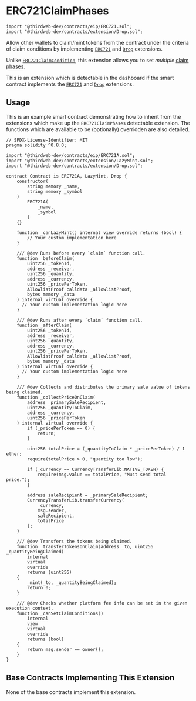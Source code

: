 
# ERC721ClaimPhases

```solidity
import "@thirdweb-dev/contracts/eip/ERC721.sol";
import "@thirdweb-dev/contracts/extension/Drop.sol";
```

Allow other wallets to claim/mint tokens from the contract under the criteria of claim conditions by
implementing [`ERC721`](/solidity/extensions/erc721) and [`Drop`](/solidity/extensions/drop) extensions.

Unlike [`ERC721ClaimCondition`](/solidity/extensions/erc721claimconditions), this extension allows you to set _multiple_ [claim phases](/glossary/claim-phases).

This is an extension which is detectable in the dashboard if the smart contract implements the
[`ERC721`](/solidity/extensions/erc721) and [`Drop`](/solidity/extensions/drop) extensions.

<GithubButtonLink href="https://github.com/thirdweb-dev/contracts/blob/main/contracts/extension/Drop.sol" />

## Usage

This is an example smart contract demonstrating how to inherit from the extensions which make up the `ERC721ClaimPhases` detectable extension.
The functions which are available to be (optionally) overridden are also detailed.

```solidity
// SPDX-License-Identifier: MIT
pragma solidity ^0.8.0;

import "@thirdweb-dev/contracts/eip/ERC721A.sol";
import "@thirdweb-dev/contracts/extension/LazyMint.sol";
import "@thirdweb-dev/contracts/extension/Drop.sol";

contract Contract is ERC721A, LazyMint, Drop {
    constructor(
        string memory _name,
        string memory _symbol
    )
        ERC721A(
            _name,
            _symbol
        )
    {}

    function _canLazyMint() internal view override returns (bool) {
        // Your custom implementation here
    }

    /// @dev Runs before every `claim` function call.
    function _beforeClaim(
        uint256 _tokenId,
        address _receiver,
        uint256 _quantity,
        address _currency,
        uint256 _pricePerToken,
        AllowlistProof calldata _allowlistProof,
        bytes memory _data
    ) internal virtual override {
      // Your custom implementation logic here
    }

    /// @dev Runs after every `claim` function call.
    function _afterClaim(
        uint256 _tokenId,
        address _receiver,
        uint256 _quantity,
        address _currency,
        uint256 _pricePerToken,
        AllowlistProof calldata _allowlistProof,
        bytes memory _data
    ) internal virtual override {
      // Your custom implementation logic here
    }

    /// @dev Collects and distributes the primary sale value of tokens being claimed.
    function _collectPriceOnClaim(
        address _primarySaleRecipient,
        uint256 _quantityToClaim,
        address _currency,
        uint256 _pricePerToken
    ) internal virtual override {
        if (_pricePerToken == 0) {
            return;
        }

        uint256 totalPrice = (_quantityToClaim * _pricePerToken) / 1 ether;
        require(totalPrice > 0, "quantity too low");

        if (_currency == CurrencyTransferLib.NATIVE_TOKEN) {
            require(msg.value == totalPrice, "Must send total price.");
        }

        address saleRecipient = _primarySaleRecipient;
        CurrencyTransferLib.transferCurrency(
            _currency,
            msg.sender,
            saleRecipient,
            totalPrice
        );
    }

    /// @dev Transfers the tokens being claimed.
    function _transferTokensOnClaim(address _to, uint256 _quantityBeingClaimed)
        internal
        virtual
        override
        returns (uint256)
    {
        _mint(_to, _quantityBeingClaimed);
        return 0;
    }

    /// @dev Checks whether platform fee info can be set in the given execution context.
    function _canSetClaimConditions()
        internal
        view
        virtual
        override
        returns (bool)
    {
        return msg.sender == owner();
    }
}
```

## Base Contracts Implementing This Extension

None of the base contracts implement this extension.

